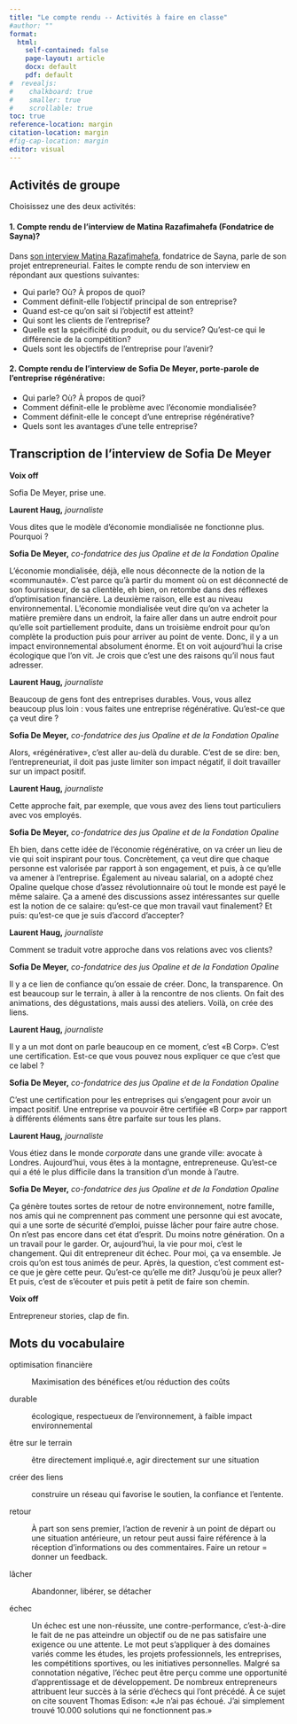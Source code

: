 ```yaml
---
title: "Le compte rendu -- Activités à faire en classe"
#author: ""
format: 
  html: 
    self-contained: false
    page-layout: article
    docx: default
    pdf: default
#  revealjs: 
#    chalkboard: true
#    smaller: true
#    scrollable: true
toc: true
reference-location: margin
citation-location: margin
#fig-cap-location: margin
editor: visual
---
```


## Activités de groupe

Choisissez une des deux activités:

#### 1. Compte rendu de l'interview de Matina Razafimahefa (Fondatrice de Sayna)?

Dans [son interview Matina Razafimahefa](https://canvas.its.virginia.edu/courses/104170/files/6487853?module_item_id=1053638&fd_cookie_set=1), fondatrice de Sayna, parle de son projet entrepreneurial. Faites le compte rendu de son interview en répondant aux questions suivantes:

-   Qui parle? Où? À propos de quoi?
-   Comment définit-elle l'objectif principal de son entreprise?
-   Quand est-ce qu'on sait si l'objectif est atteint?
-   Qui sont les clients de l'entreprise?
-   Quelle est la spécificité du produit, ou du service? Qu'est-ce qui le différencie de la compétition?
-   Quels sont les objectifs de l'entreprise pour l'avenir?

#### 2. Compte rendu de l'interview de Sofia De Meyer, porte-parole de l'entreprise régénérative:

-   Qui parle? Où? À propos de quoi?
-   Comment définit-elle le problème avec l'économie mondialisée?
-   Comment définit-elle le concept d'une entreprise régénérative?
-   Quels sont les avantages d'une telle entreprise?

::: {.callout-note appearance="simple" icon="false"}
## Transcription de l'interview de Sofia De Meyer

**Voix off**

Sofia De Meyer, prise une.

**Laurent Haug,** *journaliste*

Vous dites que le modèle d'économie mondialisée ne fonctionne plus. Pourquoi ?

**Sofia De Meyer,** *co-fondatrice des jus Opaline et de la Fondation Opaline*

L'économie mondialisée, déjà, elle nous déconnecte de la notion de la «communauté». C'est parce qu'à partir du moment où on est déconnecté de son fournisseur, de sa clientèle, eh bien, on retombe dans des réflexes d'optimisation financière. La deuxième raison, elle est au niveau environnemental. L'économie mondialisée veut dire qu'on va acheter la matière première dans un endroit, la faire aller dans un autre endroit pour qu'elle soit partiellement produite, dans un troisième endroit pour qu'on complète la production puis pour arriver au point de vente. Donc, il y a un impact environnemental absolument énorme. Et on voit aujourd'hui la crise écologique que l'on vit. Je crois que c'est une des raisons qu'il nous faut adresser.

**Laurent Haug,** *journaliste*

Beaucoup de gens font des entreprises durables. Vous, vous allez beaucoup plus loin : vous faites une entreprise régénérative. Qu'est-ce que ça veut dire ?

**Sofia De Meyer,** *co-fondatrice des jus Opaline et de la Fondation Opaline*

Alors, «régénérative», c'est aller au-delà du durable. C'est de se dire: ben, l'entrepreneuriat, il doit pas juste limiter son impact négatif, il doit travailler sur un impact positif.

**Laurent Haug,** *journaliste*

Cette approche fait, par exemple, que vous avez des liens tout particuliers avec vos employés.

**Sofia De Meyer,** *co-fondatrice des jus Opaline et de la Fondation Opaline*

Eh bien, dans cette idée de l'économie régénérative, on va créer un lieu de vie qui soit inspirant pour tous. Concrètement, ça veut dire que chaque personne est valorisée par rapport à son engagement, et puis, à ce qu'elle va amener à l'entreprise. Également au niveau salarial, on a adopté chez Opaline quelque chose d'assez révolutionnaire où tout le monde est payé le même salaire. Ça a amené des discussions assez intéressantes sur quelle est la notion de ce salaire: qu'est-ce que mon travail vaut finalement? Et puis: qu'est-ce que je suis d'accord d'accepter?

**Laurent Haug,** *journaliste*

Comment se traduit votre approche dans vos relations avec vos clients?

**Sofia De Meyer,** *co-fondatrice des jus Opaline et de la Fondation Opaline*

Il y a ce lien de confiance qu'on essaie de créer. Donc, la transparence. On est beaucoup sur le terrain, à aller à la rencontre de nos clients. On fait des animations, des dégustations, mais aussi des ateliers. Voilà, on crée des liens.

**Laurent Haug,** *journaliste*

Il y a un mot dont on parle beaucoup en ce moment, c'est «B Corp». C'est une certification. Est-ce que vous pouvez nous expliquer ce que c'est que ce label ?

**Sofia De Meyer,** *co-fondatrice des jus Opaline et de la Fondation Opaline*

C'est une certification pour les entreprises qui s'engagent pour avoir un impact positif. Une entreprise va pouvoir être certifiée «B Corp» par rapport à différents éléments sans être parfaite sur tous les plans.

**Laurent Haug,** *journaliste*

Vous étiez dans le monde *corporate* dans une grande ville: avocate à Londres. Aujourd'hui, vous êtes à la montagne, entrepreneuse. Qu'est-ce qui a été le plus difficile dans la transition d'un monde à l'autre.

**Sofia De Meyer,** *co-fondatrice des jus Opaline et de la Fondation Opaline*

Ça génère toutes sortes de retour de notre environnement, notre famille, nos amis qui ne comprennent pas comment une personne qui est avocate, qui a une sorte de sécurité d'emploi, puisse lâcher pour faire autre chose. On n'est pas encore dans cet état d'esprit. Du moins notre génération. On a un travail pour le garder. Or, aujourd'hui, la vie pour moi, c'est le changement. Qui dit entrepreneur dit échec. Pour moi, ça va ensemble. Je crois qu'on est tous animés de peur. Après, la question, c'est comment est-ce que je gère cette peur. Qu'est-ce qu'elle me dit? Jusqu'où je peux aller? Et puis, c'est de s'écouter et puis petit à petit de faire son chemin.

**Voix off**

Entrepreneur stories, clap de fin. 
:::

## Mots du vocabulaire

optimisation financière

:   Maximisation des bénéfices et/ou réduction des coûts

durable

:   écologique, respectueux de l'environnement, à faible impact environnemental

être sur le terrain

:   être directement impliqué.e, agir directement sur une situation

créer des liens

:   construire un réseau qui favorise le soutien, la confiance et l'entente.

retour

:   À part son sens premier, l'action de revenir à un point de départ ou une situation antérieure, un retour peut aussi faire référence à la réception d'informations ou des commentaires. Faire un retour = donner un feedback.

lâcher

:   Abandonner, libérer, se détacher

échec

:   Un échec est une non-réussite, une contre-performance, c'est-à-dire le fait de ne pas atteindre un objectif ou de ne pas satisfaire une exigence ou une attente. Le mot peut s'appliquer à des domaines variés comme les études, les projets professionnels, les entreprises, les compétitions sportives, ou les initiatives personnelles. Malgré sa connotation négative, l'échec peut être perçu comme une opportunité d'apprentissage et de développement. De nombreux entrepreneurs attribuent leur succès à la série d'échecs qui l'ont précédé. À ce sujet on cite souvent Thomas Edison: «Je n'ai pas échoué. J'ai simplement trouvé 10.000 solutions qui ne fonctionnent pas.»
